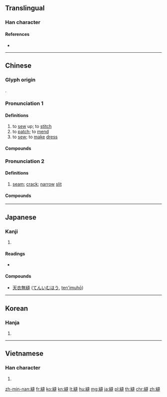 {{character info/new}}
{{also|缝}}
==Translingual==

===Han character===
{{Han char|rn=120|rad=糸|as=11|sn=17|four=27934|canj=VFYHJ|ids=⿰糹逢}}

====References====
* {{Han ref|kx=0935.210|dkj=27805|dj=1373.320|hdz=53437.220|uh=7E2B|ud=32299|bh=C15F|bd=49503}}

----

==Chinese==
{{zh-forms|s=缝|alt=綘}}

===Glyph origin===
{{Han etym}}
{{Han compound|糸|alt1=糹|逢|ls=psc|c1=s|c2=p}}.

===Pronunciation 1===
{{zh-pron
|m=féng
|c=fung4
|h=pfs=fùng
|md=pùng/hùng
|md_note=pùng - vernacular; hùng - literary
|mn=pâng/hông
|mn_note=pâng - vernacular; hông - literary
|w=3von
|mc=1
|oc=1,1
|ma=y
|cat=v
}}

====Definitions====
{{zh-hanzi}}

# to [[sew]] up; to [[stitch]]
# to [[patch]]; to [[mend]]
# to [[sew]]; to [[make]] [[dress]]

====Compounds====
{{zh-der|fold=1|平針縫|彌縫|縫縫補補|縫針補線|縫合|縫紉|縫製|藏針縫|縫縫連連|縫補|章甫縫掖|縫衣|縫工|縫紉機}}

===Pronunciation 2===
{{zh-pron
|m=fèng,er=y
|c=fung6
|h=pfs=phung
|md=póng
|mn=phāng
|w=3von
|mc=2
|oc=2,2
|cat=n
}}

====Definitions====
{{zh-hanzi}}

# [[seam]]; [[crack]]; [[narrow]] [[slit]]

====Compounds====
{{zh-der|fold=1|中縫|塞牙縫|伸縮縫|嚴絲合縫|夾縫|天衣無縫|挨風緝縫|牙縫高低|捱風緝縫|稜縫|找縫子|瞇縫|拔縫|接縫|溜縫兒|沒縫兒|沒棱縫兒|綻縫|縫子|風縫兒|裂縫|鑽頭覓縫|門縫|齒縫|騎縫章|騎縫|縫隙|錯縫兒|隙縫|見縫就鑽|見縫插針|縫兒}}

----

==Japanese==

===Kanji===
{{ja-kanji|grade=c|rs=糸11}}

# {{defn|lang=ja|sort=糸11}}

====Readings====
* {{ja-readings|goon=[[ぶ]] (bu)|kanon=[[ほう]] (hō)|kun=[[ぬう]] (nuu), [[ぬいめ]] (nuime)}}

====Compounds====
* [[天衣無縫]] ([[てんいむほう]], [[ten'imuhō]])

----

==Korean==

===Hanja===
{{ko-hanja|hangeul=봉|eumhun=|rv=bong|mr=pong|y=pong}}

# {{defn|lang=ko|sort=糸11}}

----

==Vietnamese==

===Han character===
{{vi-hantu|[[phùng]]|rs=糸11}}

# {{defn|lang=vi|sort=糸11}}

[[zh-min-nan:縫]]
[[fr:縫]]
[[ko:縫]]
[[kn:縫]]
[[lt:縫]]
[[hu:縫]]
[[mg:縫]]
[[ja:縫]]
[[pl:縫]]
[[th:縫]]
[[chr:縫]]
[[zh:縫]]